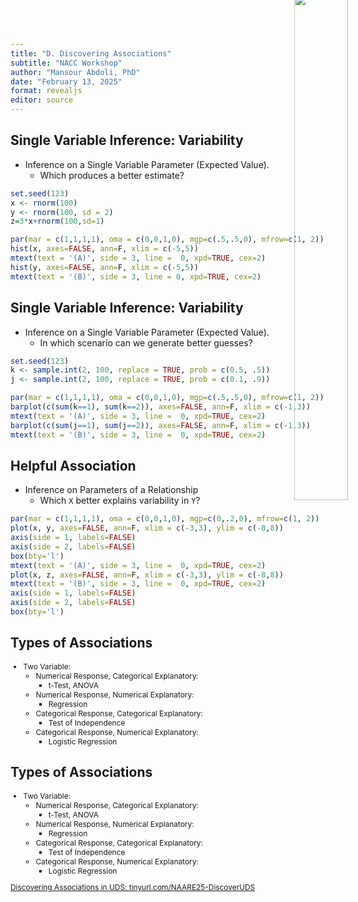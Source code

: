 ```yaml
---
title: "D. Discovering Associations"
subtitle: "NACC Workshop"
author: "Mansour Abdoli, PhD"
date: "February 13, 2025"
format: revealjs
editor: source
---
```


## Single Variable Inference: Variability

- Inference on a Single Variable Parameter (Expected Value).
  - Which produces a better estimate?
  
```r
set.seed(123)
x <- rnorm(100)
y <- rnorm(100, sd = 2)
z=3*x+rnorm(100,sd=1)

par(mar = c(1,1,1,1), oma = c(0,0,1,0), mgp=c(.5,.5,0), mfrow=c(1, 2))
hist(x, axes=FALSE, ann=F, xlim = c(-5,5))
mtext(text = '(A)', side = 3, line =  0, xpd=TRUE, cex=2)
hist(y, axes=FALSE, ann=F, xlim = c(-5,5))
mtext(text = '(B)', side = 3, line = 0, xpd=TRUE, cex=2)
```

## Single Variable Inference: Variability

- Inference on a Single Variable Parameter (Expected Value).
  - In which scenario can we generate better guesses?

```r
set.seed(123)
k <- sample.int(2, 100, replace = TRUE, prob = c(0.5, .5))
j <- sample.int(2, 100, replace = TRUE, prob = c(0.1, .9))

par(mar = c(1,1,1,1), oma = c(0,0,1,0), mgp=c(.5,.5,0), mfrow=c(1, 2))
barplot(c(sum(k==1), sum(k==2)), axes=FALSE, ann=F, xlim = c(-1,3))
mtext(text = '(A)', side = 3, line =  0, xpd=TRUE, cex=2)
barplot(c(sum(j==1), sum(j==2)), axes=FALSE, ann=F, xlim = c(-1,3))
mtext(text = '(B)', side = 3, line =  0, xpd=TRUE, cex=2)

```

## Helpful Association

- Inference on Parameters of a Relationship
  - Which `X` better explains variability in `Y`?
  
```r
par(mar = c(1,1,1,1), oma = c(0,0,1,0), mgp=c(0,.2,0), mfrow=c(1, 2))
plot(x, y, axes=FALSE, ann=F, xlim = c(-3,3), ylim = c(-8,8))
axis(side = 1, labels=FALSE)
axis(side = 2, labels=FALSE)
box(bty='l')
mtext(text = '(A)', side = 3, line =  0, xpd=TRUE, cex=2)
plot(x, z, axes=FALSE, ann=F, xlim = c(-3,3), ylim = c(-8,8))
mtext(text = '(B)', side = 3, line =  0, xpd=TRUE, cex=2)
axis(side = 1, labels=FALSE)
axis(side = 2, labels=FALSE)
box(bty='l')
```


## Types of Associations

::: {style="font-size: 85%"}
- Two Variable:
  - Numerical Response, Categorical Explanatory:
    - t-Test, ANOVA
  - Numerical Response, Numerical Explanatory:
    - Regression
  - Categorical Response, Categorical Explanatory:
    - Test of Independence
  - Categorical Response, Numerical Explanatory:
    - Logistic Regression
:::

## Types of Associations

::: {style="font-size: 85%"}
- Two Variable:
  - Numerical Response, Categorical Explanatory:
    - t-Test, ANOVA
  - Numerical Response, Numerical Explanatory:
    - Regression
  - Categorical Response, Categorical Explanatory:
    - Test of Independence
  - Categorical Response, Numerical Explanatory:
    - Logistic Regression

[Discovering Associations in UDS: tinyurl.com/NAARE25-DiscoverUDS](https://colab.research.google.com/drive/1g7wf4dlySASb3ZkfVk4daBLqCPzCQZoy?usp=sharing)

<div>
  <img src="img/QRcode_NACC-UDS-Data.png" style="position: absolute; top: -10px; right: -10px; width: 30%; height: 45%; z-index: 2;">
</div>

:::
